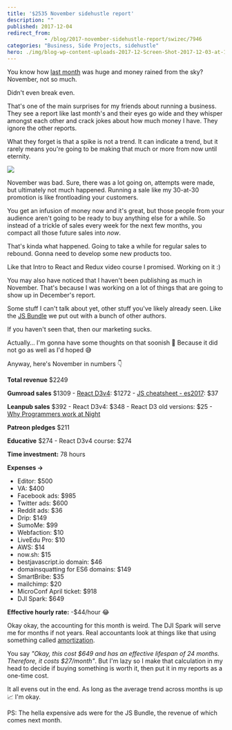 ```yaml
---
title: '$2535 November sidehustle report'
description: ""
published: 2017-12-04
redirect_from: 
            - /blog/2017-november-sidehustle-report/swizec/7946
categories: "Business, Side Projects, sidehustle"
hero: ./img/blog-wp-content-uploads-2017-12-Screen-Shot-2017-12-03-at-11.06.58.png
---
```

You know how [last month](https://swizec.com/blog/16661-october-sidehustle-report/swizec/7883) was huge and money rained from the sky? November, not so much.



Didn&#x27;t even break even.



That&#x27;s one of the main surprises for my friends about running a business. They see a report like last month&#x27;s and their eyes go wide and they whisper amongst each other and crack jokes about how much money I have. They ignore the other reports.



What they forget is that a spike is not a trend. It can indicate a trend, but it rarely means you&#x27;re going to be making that much or more from now until eternity.



![](./img/blog-wp-content-uploads-2017-12-Screen-Shot-2017-12-03-at-11.06.58.png)



November was bad. Sure, there was a lot going on, attempts were made, but ultimately not much happened. Running a sale like my 30-at-30 promotion is like frontloading your customers.



You get an infusion of money now and it&#x27;s great, but those people from your audience aren&#x27;t going to be ready to buy anything else for a while. So instead of a trickle of sales every week for the next few months, you compact all those future sales into _now_.



That&#x27;s kinda what happened. Going to take a while for regular sales to rebound. Gonna need to develop some new products too.



Like that Intro to React and Redux video course I promised. Working on it :)



You may also have noticed that I haven&#x27;t been publishing as much in November. That&#x27;s because I was working on a lot of things that are going to show up in December&#x27;s report.



Some stuff I can&#x27;t talk about yet, other stuff you&#x27;ve likely already seen. Like the [JS Bundle](https://bestjavascript.io) we put out with a bunch of other authors.



If you haven&#x27;t seen that, then our marketing sucks.



Actually… I&#x27;m gonna have some thoughts on that soonish 🤔 Because it did not go as well as I&#x27;d hoped 😅



Anyway, here&#x27;s November in numbers 👇



**Total revenue** $2249



**Gumroad sales** $1309 - [React D3v4](https://swizec.com/reactd3js): $1272 - [JS cheatsheet - es2017](https://es2017.io): $37



**Leanpub sales** $392 - React D3v4: $348 - React D3 old versions: $25 - [Why Programmers work at Night](http://nightowlsbook.com)



**Patreon pledges** $211



**Educative** $274 - React D3v4 course: $274



**Time investment:** 78 hours



**Expenses →**



- Editor: $500
- VA: $400
- Facebook ads: $985
- Twitter ads: $600
- Reddit ads: $36
- Drip: $149
- SumoMe: $99
- Webfaction: $10
- LiveEdu Pro: $10
- AWS: $14
- now.sh: $15
- bestjavascript.io domain: $46
- domainsquatting for ES6 domains: $149
- SmartBribe: $35
- mailchimp: $20
- MicroConf April ticket: $918
- DJI Spark: $649



**Effective hourly rate:** -$44/hour 😂



Okay okay, the accounting for this month is weird. The DJI Spark will serve me for months if not years. Real accountants look at things like that using something called [amortization](https://en.wikipedia.org/wiki/Amortization).



You say _&quot;Okay, this cost $649 and has an effective lifespan of 24 months. Therefore, it costs $27/month&quot;_. But I&#x27;m lazy so I make that calculation in my head to decide if buying something is worth it, then put it in my reports as a one-time cost.



It all evens out in the end. As long as the average trend across months is up 📈 I&#x27;m okay.



PS: The hella expensive ads were for the JS Bundle, the revenue of which comes next month.